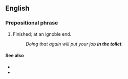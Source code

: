 ==English==

===Prepositional phrase===
{{en-PP}}

# {{lb|en|idiomatic}} Finished; at an ignoble end.
#: ''Doing that again will put your job '''in the toilet'''''.

====See also====
* {{l|en|down the toilet}}
* {{l|en|down the drain}}